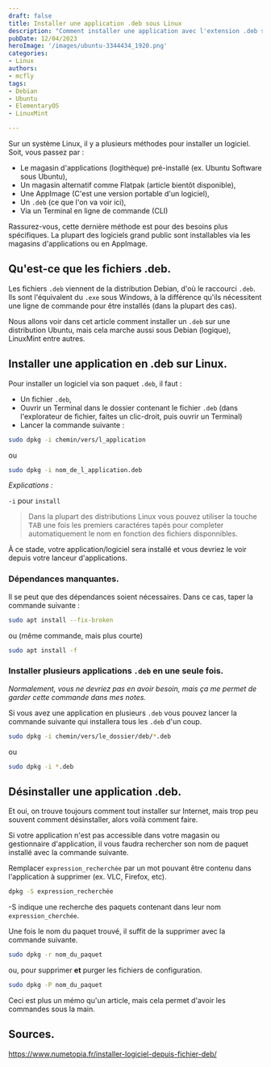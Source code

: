 ```yaml
---
draft: false
title: Installer une application .deb sous Linux
description: "Comment installer une application avec l'extension .deb sur un système Linux."
pubDate: 12/04/2023
heroImage: '/images/ubuntu-3344434_1920.png'
categories: 
- Linux
authors: 
- mcfly
tags:
- Debian
- Ubuntu
- ElementaryOS
- LinuxMint

---
```

Sur un système Linux, il y a plusieurs méthodes pour installer un logiciel.
Soit, vous passez par :
- Le magasin d'applications (logithèque) pré-installé (ex. Ubuntu Software sous Ubuntu),
- Un magasin alternatif comme Flatpak (article bientôt disponible),
- Une AppImage (C'est une version portable d'un logiciel),
- Un `.deb` (ce que l'on va voir ici),
- Via un Terminal en ligne de commande (CLI)

Rassurez-vous, cette dernière méthode est pour des besoins plus spécifiques. La plupart des logiciels grand public sont installables via les magasins d'applications ou en AppImage.

## Qu'est-ce que les fichiers .deb.
Les fichiers `.deb` viennent de la distribution Debian, d'où le raccourci `.deb`. Ils sont l'équivalent du `.exe` sous Windows, à la différence qu'ils nécessitent une ligne de commande pour être installés (dans la plupart des cas).

Nous allons voir dans cet article comment installer un `.deb` sur une distribution Ubuntu, mais cela marche aussi sous Debian (logique), LinuxMint entre autres.

## Installer une application en .deb sur Linux.

Pour installer un logiciel via son paquet `.deb`, il faut :
- Un fichier `.deb`,
- Ouvrir un Terminal dans le dossier contenant le fichier `.deb` (dans l'explorateur de fichier, faites un clic-droit, puis ouvrir un Terminal)
- Lancer la commande suivante :

```bash
sudo dpkg -i chemin/vers/l_application
```
ou
```bash
sudo dpkg -i nom_de_l_application.deb
```
_Explications :_

`-i` pour `install`

>Dans la plupart des distributions Linux vous pouvez utiliser la touche <span><kbd>TAB</kbd></span> une fois les premiers caractéres tapés pour completer automatiquement le nom en fonction des fichiers disponnibles.

À ce stade,  votre application/logiciel sera installé et vous devriez le voir depuis votre lanceur d'applications.

### Dépendances manquantes.

Il se peut que des dépendances soient nécessaires. Dans ce cas, taper la commande suivante :

```bash
sudo apt install --fix-broken
```

ou (même commande, mais plus courte)

```bash
sudo apt install -f
```

### Installer plusieurs applications `.deb` en une seule fois.

_Normalement, vous ne devriez pas en avoir besoin, mais ça me permet de garder cette commande dans mes notes._

Si vous avez une application en plusieurs `.deb` vous pouvez lancer la commande suivante qui installera tous les `.deb` d'un coup.

```bash
sudo dpkg -i chemin/vers/le_dossier/deb/*.deb
```
ou
```bash
sudo dpkg -i *.deb
```

## Désinstaller une application .deb.

Et oui, on trouve toujours comment tout installer sur Internet, mais trop peu souvent comment désinstaller, alors voilà comment faire.

Si votre application n'est pas accessible dans votre magasin ou gestionnaire d'application, il vous faudra rechercher son nom de paquet installé avec la commande suivante.

Remplacer `expression_recherchée` par un mot pouvant être contenu dans l'application à supprimer (ex. VLC, Firefox, etc).

```bash
dpkg -S expression_recherchée
```
-S indique une recherche des paquets contenant dans leur nom `expression_cherchée`.

Une fois le nom du paquet trouvé, il suffit de la supprimer avec la commande suivante.
```bash
sudo dpkg -r nom_du_paquet
```

ou, pour supprimer **et** purger les fichiers de configuration.
```bash
sudo dpkg -P nom_du_paquet
```

Ceci est plus un mémo qu'un article, mais cela permet d'avoir les commandes sous la main.

## Sources.
https://www.numetopia.fr/installer-logiciel-depuis-fichier-deb/